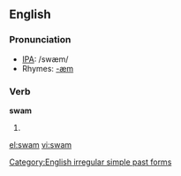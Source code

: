 ==English==

===Pronunciation===
*[[w:IPA|IPA]]: /swæm/
*Rhymes: [[Rhymes:English:-æm|-æm]]

===Verb===
'''swam'''
# {{simple past of|[[swim]]}}

[[Category:English irregular simple past forms]]

[[el:swam]]
[[vi:swam]]